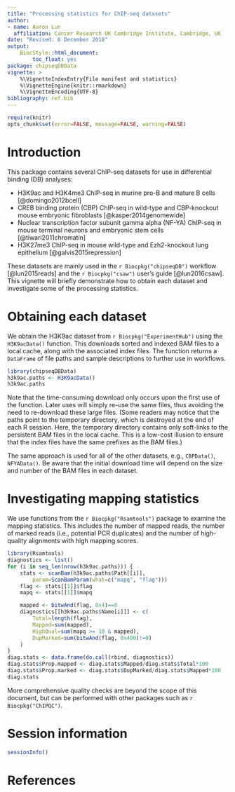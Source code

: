 ```yaml
---
title: "Processing statistics for ChIP-seq datasets"
author:
- name: Aaron Lun
  affiliation: Cancer Research UK Cambridge Institute, Cambridge, UK
date: "Revised: 6 December 2018"
output:
    BiocStyle::html_document:
        toc_float: yes
package: chipseqDBData 
vignette: >
    %\VignetteIndexEntry{File manifest and statistics}
    %\VignetteEngine{knitr::rmarkdown}
    %\VignetteEncoding{UTF-8}    
bibliography: ref.bib
---
```


```r
require(knitr)
opts_chunk$set(error=FALSE, message=FALSE, warning=FALSE)
```

# Introduction

This package contains several ChIP-seq datasets for use in differential binding (DB) analyses:

- H3K9ac and H3K4me3 ChIP-seq in murine pro-B and mature B cells [@domingo2012bcell]
- CREB binding protein (CBP) ChIP-seq in wild-type and CBP-knockout mouse embryonic fibroblasts [@kasper2014genomewide]
- Nuclear transcription factor subunit gamma alpha (NF-YA) ChIP-seq in mouse terminal neurons and embryonic stem cells [@tiwari2011chromatin]
- H3K27me3 ChIP-seq in mouse wild-type and Ezh2-knockout lung epithelium [@galvis2015repression]

These datasets are mainly used in the `r Biocpkg("chipseqDB")` workflow [@lun2015reads] and the `r Biocpkg("csaw")` user's guide [@lun2016csaw].
This vignette will briefly demonstrate how to obtain each dataset and investigate some of the processing statistics.

# Obtaining each dataset

We obtain the H3K9ac dataset from `r Biocpkg("ExperimentHub")` using the `H3K9acData()` function.
This downloads sorted and indexed BAM files to a local cache, along with the associated index files.
The function returns a `DataFrame` of file paths and sample descriptions to further use in workflows.

```r
library(chipseqDBData)
h3k9ac.paths <- H3K9acData()
h3k9ac.paths
```

Note that the time-consuming download only occurs upon the first use of the function.
Later uses will simply re-use the same files, thus avoiding the need to re-download these large files.
(Some readers may notice that the paths point to the temporary directory, which is destroyed at the end of each R session.
Here, the temporary directory contains only soft-links to the persistent BAM files in the local cache.
This is a low-cost illusion to ensure that the index files have the same prefixes as the BAM files.)

The same approach is used for all of the other datasets, e.g., `CBPData()`, `NFYAData()`.
Be aware that the initial download time will depend on the size and number of the BAM files in each dataset.

# Investigating mapping statistics

We use functions from the `r Biocpkg("Rsamtools")` package to examine the mapping statistics.
This includes the number of mapped reads, the number of marked reads (i.e., potential PCR duplicates) and the number of high-quality alignments with high mapping scores.

```r
library(Rsamtools)
diagnostics <- list()
for (i in seq_len(nrow(h3k9ac.paths))) {
    stats <- scanBam(h3k9ac.paths$Path[[i]], 
        param=ScanBamParam(what=c("mapq", "flag")))
    flag <- stats[[1]]$flag
    mapq <- stats[[1]]$mapq

    mapped <- bitwAnd(flag, 0x4)==0
    diagnostics[[h3k9ac.paths$Name[i]]] <- c(
        Total=length(flag), 
        Mapped=sum(mapped),
        HighQual=sum(mapq >= 10 & mapped),
        DupMarked=sum(bitwAnd(flag, 0x400)!=0)
    )
}
diag.stats <- data.frame(do.call(rbind, diagnostics))
diag.stats$Prop.mapped <- diag.stats$Mapped/diag.stats$Total*100
diag.stats$Prop.marked <- diag.stats$DupMarked/diag.stats$Mapped*100
diag.stats
```

More comprehensive quality checks are beyond the scope of this document, but can be performed with other packages such as `r Biocpkg("ChIPQC")`.

# Session information

```r
sessionInfo()
```

# References
